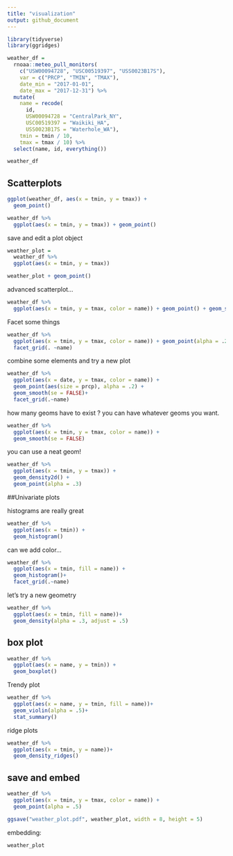 ```yaml
---
title: "visualization"
output: github_document
---
```


```r
library(tidyverse)
library(ggridges)
```

```r
weather_df = 
  rnoaa::meteo_pull_monitors(
    c("USW00094728", "USC00519397", "USS0023B17S"),
    var = c("PRCP", "TMIN", "TMAX"), 
    date_min = "2017-01-01",
    date_max = "2017-12-31") %>%
  mutate(
    name = recode(
      id, 
      USW00094728 = "CentralPark_NY", 
      USC00519397 = "Waikiki_HA",
      USS0023B17S = "Waterhole_WA"),
    tmin = tmin / 10,
    tmax = tmax / 10) %>%
  select(name, id, everything())

weather_df
```
## Scatterplots

```r
ggplot(weather_df, aes(x = tmin, y = tmax)) +
  geom_point()
```

```r
weather_df %>% 
  ggplot(aes(x = tmin, y = tmax)) + geom_point()
```
save and edit a plot object
```r
weather_plot = 
  weather_df %>% 
  ggplot(aes(x = tmin, y = tmax))

weather_plot + geom_point()
```

advanced scatterplot...
```r
weather_df %>% 
  ggplot(aes(x = tmin, y = tmax, color = name)) + geom_point() + geom_smooth(se = FALSE)
```
Facet some things
```r
weather_df %>% 
  ggplot(aes(x = tmin, y = tmax, color = name)) + geom_point(alpha = .2) + geom_smooth(se = FALSE, size = 2) + 
  facet_grid(. ~name)
```


combine some elements and try a new plot

```r
weather_df %>% 
  ggplot(aes(x = date, y = tmax, color = name)) +
  geom_point(aes(size = prcp), alpha = .2) +
  geom_smooth(se = FALSE)+
  facet_grid(.~name)
```

how many geoms have to exist ?
you can have whatever geoms you want. 
```r
weather_df %>% 
  ggplot(aes(x = tmin, y = tmax, color = name)) + 
  geom_smooth(se = FALSE)
```
you can use a neat geom!

```r
weather_df %>% 
  ggplot(aes(x = tmin, y = tmax)) + 
  geom_density2d() + 
  geom_point(alpha = .3)
```

##Univariate plots

histograms are really great 
```r
weather_df %>% 
  ggplot(aes(x = tmin)) +
  geom_histogram()
```

can we add color...
```r
weather_df %>% 
  ggplot(aes(x = tmin, fill = name)) +
  geom_histogram()+
  facet_grid(.~name)
```

let's try a new geometry

```r
weather_df %>% 
  ggplot(aes(x = tmin, fill = name))+
  geom_density(alpha = .3, adjust = .5)
```

## box plot
```r
weather_df %>% 
  ggplot(aes(x = name, y = tmin)) + 
  geom_boxplot()
```

Trendy plot

```r
weather_df %>% 
  ggplot(aes(x = name, y = tmin, fill = name))+ 
  geom_violin(alpha = .5)+
  stat_summary()
```

ridge plots 
```r
weather_df %>% 
  ggplot(aes(x = tmin, y = name))+
  geom_density_ridges()
```

## save and embed
```r
weather_df %>% 
  ggplot(aes(x = tmin, y = tmax, color = name)) + 
  geom_point(alpha = .5)

ggsave("weather_plot.pdf", weather_plot, width = 8, height = 5)


```

embedding: 
```r
weather_plot

```

